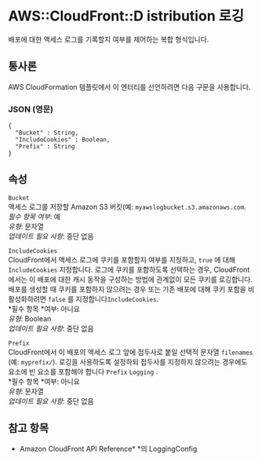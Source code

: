 # AWS::CloudFront::D istribution 로깅

배포에 대한 액세스 로그를 기록할지 여부를 제어하는 복합 형식입니다.

## 통사론

AWS CloudFormation 템플릿에서 이 엔터티를 선언하려면 다음 구문을 사용합니다.

### JSON (영문)

```
{
  "Bucket" : String,
  "IncludeCookies" : Boolean,
  "Prefix" : String
}
```

## 속성

`Bucket`  
액세스 로그를 저장할 Amazon S3 버킷(예: `myawslogbucket.s3.amazonaws.com`.  
_필수 항목 여부_: 예  
_유형_: 문자열  
_업데이트 필요 사항_: 중단 없음

`IncludeCookies`  
CloudFront에서 액세스 로그에 쿠키를 포함할지 여부를 지정하고, `true` 에 대해 `IncludeCookies` 지정합니다. 로그에 쿠키를 포함하도록 선택하는 경우, CloudFront에서는 이 배포에 대한 캐시 동작을 구성하는 방법에 관계없이 모든 쿠키를 로깅합니다. 배포를 생성할 때 쿠키를 포함하지 않으려는 경우 또는 기존 배포에 대해 쿠키 포함을 비활성화하려면 `false` 를 지정합니다`IncludeCookies`.  
*필수 항목 *여부: 아니요  
_유형_: Boolean  
_업데이트 필요 사항_: 중단 없음

`Prefix`  
CloudFront에서 이 배포의 액세스 로그 앞에 접두사로 붙일 선택적 문자열 `filenames` (예: `myprefix/`). 로깅을 사용하도록 설정하되 접두사를 지정하지 않으려는 경우에도 요소에 빈 요소를 포함해야 합니다 `Prefix` `Logging` .  
*필수 항목 *여부: 아니요  
_유형_: 문자열  
_업데이트 필요 사항_: 중단 없음

## 참고 항목

- Amazon CloudFront API Reference\* \*의 LoggingConfig
